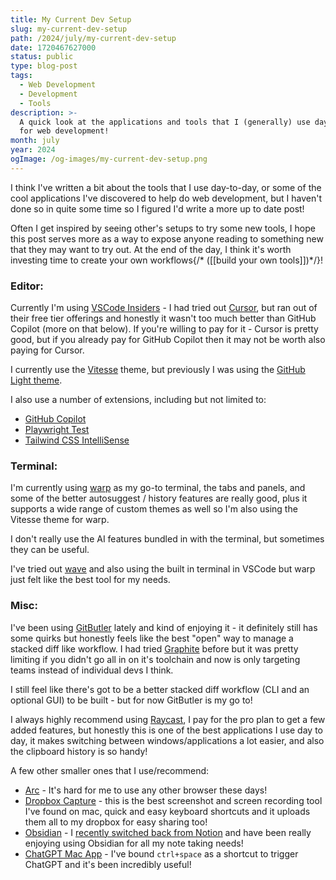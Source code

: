 ```yaml
---
title: My Current Dev Setup
slug: my-current-dev-setup
path: /2024/july/my-current-dev-setup
date: 1720467627000
status: public
type: blog-post
tags:
  - Web Development
  - Development
  - Tools
description: >-
  A quick look at the applications and tools that I (generally) use day to day
  for web development!
month: july
year: 2024
ogImage: /og-images/my-current-dev-setup.png
---
```



I think I've written a bit about the tools that I use day-to-day, or some of the cool applications I've discovered to help do web development, but I haven't done so in quite some time so I figured I'd write a more up to date post!

Often I get inspired by seeing other's setups to try some new tools, I hope this post serves more as a way to expose anyone reading to something new that they may want to try out. At the end of the day, I think it's worth investing time to create your own workflows{/* ([[build your own tools]])*/}!

### Editor:

Currently I'm using [VSCode Insiders](https://code.visualstudio.com/insiders/) - I had tried out [Cursor](https://www.cursor.com/), but ran out of their free tier offerings and honestly it wasn't too much better than GitHub Copilot (more on that below). If you're willing to pay for it - Cursor is pretty good, but if you already pay for GitHub Copilot then it may not be worth also paying for Cursor.

I currently use the [Vitesse](https://vscodethemes.com/e/antfu.theme-vitesse/vitesse-dark-soft?language=javascript) theme, but previously I was using the [GitHub Light theme](https://vscodethemes.com/e/github.github-vscode-theme/github-light-default?language=javascript).

I also use a number of extensions, including but not limited to:

- [GitHub Copilot](https://marketplace.visualstudio.com/items?itemName=GitHub.copilot)
- [Playwright Test](https://marketplace.visualstudio.com/items?itemName=ms-playwright.playwright)
- [Tailwind CSS IntelliSense](https://marketplace.visualstudio.com/items?itemName=bradlc.vscode-tailwindcss)

### Terminal:

I'm currently using [warp](https://warp.dev) as my go-to terminal, the tabs and panels, and some of the better autosuggest / history features are really good, plus it supports a wide range of custom themes as well so I'm also using the Vitesse theme for warp.

I don't really use the AI features bundled in with the terminal, but sometimes they can be useful.

I've tried out [wave](https://waveterm.dev/) and also using the built in terminal in VSCode but warp just felt like the best tool for my needs.

### Misc:

I've been using [GitButler](https://gitbutler.com/) lately and kind of enjoying it - it definitely still has some quirks but honestly feels like the best "open" way to manage a stacked diff like workflow. I had tried [Graphite](https://graphite.dev/) before but it was pretty limiting if you didn't go all in on it's toolchain and now is only targeting teams instead of individual devs I think.

I still feel like there's got to be a better stacked diff workflow (CLI and an optional GUI) to be built - but for now GitButler is my go to!

I always highly recommend using [Raycast](https://www.raycast.com/), I pay for the pro plan to get a few added features, but honestly this is one of the best applications I use day to day, it makes switching between windows/applications a lot easier, and also the clipboard history is so handy!

A few other smaller ones that I use/recommend:

- [Arc](https://arc.net) - It's hard for me to use any other browser these days!
- [Dropbox Capture](https://capture.dropbox.com) - this is the best screenshot and screen recording tool I've found on mac, quick and easy keyboard shortcuts and it uploads them all to my dropbox for easy sharing too!
- [Obsidian](https://obsidian.md/) - I [recently switched back from Notion](/blog/2024/july/switching-back-to-obsidian) and have been really enjoying using Obsidian for all my note taking needs!
- [ChatGPT Mac App](https://openai.com/chatgpt/mac/) - I've bound `ctrl+space` as a shortcut to trigger ChatGPT and it's been incredibly useful!


